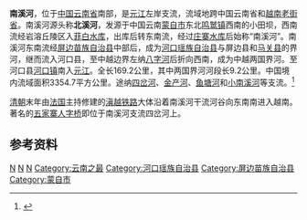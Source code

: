 {{Otheruses|南溪河|other=同名或類似名的其它條目描述}}
{{Infobox River
  | river_name      = 南溪河
  | image_name      =Nanxi and Red River.jpg 
  | image_size      = 280px
  | caption         = 南溪河与元江（红河）汇合处，对岸即越南老街
  | origin          = [[云南省|云南省]][[蒙自市|蒙自市]][[鸣鹫镇|鸣鹫镇]]小田坝
  | mouth           = 云南省[[河口瑶族自治县|河口瑶族自治县]][[河口镇_(河口县)|河口镇]]南[[元江_(红河)|元江]]
  | basin_countries = {{PRC}}
  | length          = 169.2 公里
  | elevation       = 2115 米
  | mouth_elevation = 76.4 米
  | discharge       = 84.7 m³/s
  | watershed       =中国境内<br />3354.7 平方公里
}}
'''南溪河'''，位于[[中国|中国]][[云南省|云南省]]南部，是[[元江_(红河)|元江]]左岸支流，流域地跨中国云南省和[[越南|越南]][[老街省|老街省]]。南溪河源头称'''北溪河'''，发源于中国云南[[蒙自市|蒙自市]]东北[[鸣鹫镇|鸣鹫镇]]西南的小田坝，西南流经岩溶丘陵区入[[菲白水库|菲白水库]]，出库后转东南流，经过[[庄寨水库|庄寨水库]]后始称“南溪河”。南溪河东南流经[[屏边苗族自治县|屏边苗族自治县]]中部后，成为[[河口瑶族自治县|河口瑶族自治县]]与屏边县和[[马关县|马关县]]的界河，继而流入河口县，至中越边界左纳[[八字河_(南溪河)|八字河]]后折向西南，成为中越两国界河。至河口县[[河口镇_(河口县)|河口镇]]南入[[元江_(红河)|元江]]。全长169.2公里，其中两国界河河段长9.2公里。中国境内流域面积3354.7平方公里。途纳[[四岔河_(南溪河)|四岔河]]、[[金产河|金产河]]、[[鱼塘河_(南溪河)|鱼塘河]]和[[小南溪河|小南溪河]]等支流。<ref name="中国河湖大典">{{cite book zh |author=《[[中国河湖大典|中国河湖大典]]》编纂委员会 |title=《中国河湖大典·珠江卷》 |format=M |edition=1 |location=北京 |publisher=中国水利水电出版社 |date=2013年1月 |pages=417页 |id= ISBN 978-7-5170-0561-2}}</ref>

[[清朝|清朝]]末年由[[法国|法国]]主持修建的[[滇越铁路|滇越铁路]]大体沿着南溪河干流河谷向东南南进入越南。著名的[[五家寨铁路桥|五家寨人字桥]]即位于南溪河支流四岔河上。
==参考资料==
{{reflist}}

{{云南地理|水体}}

[[Category:红河水系|N]]
[[Category:红河河流|N]]
[[Category:中越边界|N]]
[[Category:云南之最|Category:云南之最]]
[[Category:河口瑶族自治县|Category:河口瑶族自治县]]
[[Category:屏边苗族自治县|Category:屏边苗族自治县]]
[[Category:蒙自市|Category:蒙自市]]